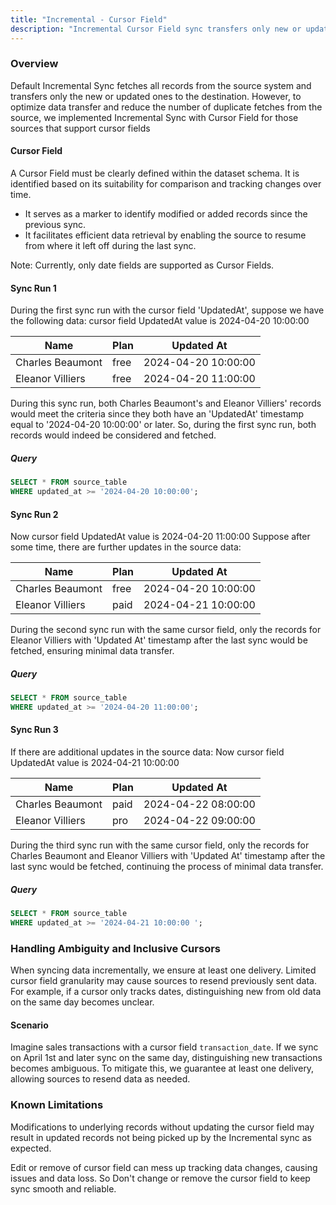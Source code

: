 ```yaml
---
title: "Incremental - Cursor Field"
description: "Incremental Cursor Field sync transfers only new or updated data, minimizing data transfer using a cursor field."
---
```


### Overview

Default Incremental Sync fetches all records from the source system and transfers only the new or updated ones to the destination. However, to optimize data transfer and reduce the number of duplicate fetches from the source, we implemented Incremental Sync with Cursor Field for those sources that support cursor fields

#### Cursor Field

A Cursor Field must be clearly defined within the dataset schema. It is identified based on its suitability for comparison and tracking changes over time.

- It serves as a marker to identify modified or added records since the previous sync.
- It facilitates efficient data retrieval by enabling the source to resume from where it left off during the last sync.

Note: Currently, only date fields are supported as Cursor Fields.

####

#### Sync Run 1

During the first sync run with the cursor field 'UpdatedAt', suppose we have the following data:
cursor field UpdatedAt value is 2024-04-20 10:00:00

| Name             | Plan | Updated At          |
| ---------------- | ---- | ------------------- |
| Charles Beaumont | free | 2024-04-20 10:00:00 |
| Eleanor Villiers | free | 2024-04-20 11:00:00 |

During this sync run, both Charles Beaumont's and Eleanor Villiers' records would meet the criteria since they both have an 'UpdatedAt' timestamp equal to '2024-04-20 10:00:00' or later. So, during the first sync run, both records would indeed be considered and fetched.

##### Query

```sql
SELECT * FROM source_table
WHERE updated_at >= '2024-04-20 10:00:00';
```

#### Sync Run 2

Now cursor field UpdatedAt value is 2024-04-20 11:00:00
Suppose after some time, there are further updates in the source data:

| Name             | Plan | Updated At          |
| ---------------- | ---- | ------------------- |
| Charles Beaumont | free | 2024-04-20 10:00:00 |
| Eleanor Villiers | paid | 2024-04-21 10:00:00 |

During the second sync run with the same cursor field, only the records for Eleanor Villiers with 'Updated At' timestamp after the last sync would be fetched, ensuring minimal data transfer.

##### Query

```sql
SELECT * FROM source_table
WHERE updated_at >= '2024-04-20 11:00:00';
```

#### Sync Run 3

If there are additional updates in the source data:
Now cursor field UpdatedAt value is 2024-04-21 10:00:00

| Name             | Plan | Updated At          |
| ---------------- | ---- | ------------------- |
| Charles Beaumont | paid | 2024-04-22 08:00:00 |
| Eleanor Villiers | pro  | 2024-04-22 09:00:00 |

During the third sync run with the same cursor field, only the records for Charles Beaumont and Eleanor Villiers with 'Updated At' timestamp after the last sync would be fetched, continuing the process of minimal data transfer.

##### Query

```sql
SELECT * FROM source_table
WHERE updated_at >= '2024-04-21 10:00:00 ';
```

### Handling Ambiguity and Inclusive Cursors

When syncing data incrementally, we ensure at least one delivery. Limited cursor field granularity may cause sources to resend previously sent data. For example, if a cursor only tracks dates, distinguishing new from old data on the same day becomes unclear.

#### Scenario

Imagine sales transactions with a cursor field `transaction_date`. If we sync on April 1st and later sync on the same day, distinguishing new transactions becomes ambiguous. To mitigate this, we guarantee at least one delivery, allowing sources to resend data as needed.

### Known Limitations

Modifications to underlying records without updating the cursor field may result in updated records not being picked up by the Incremental sync as expected.

Edit or remove of cursor field can mess up tracking data changes, causing issues and data loss. So Don't change or remove the cursor field to keep sync smooth and reliable.
